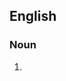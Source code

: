 ==English==

===Noun===
{{head|en|noun form|head=[[will]] [[contract]]s}}

# {{plural of|en|will contract}}